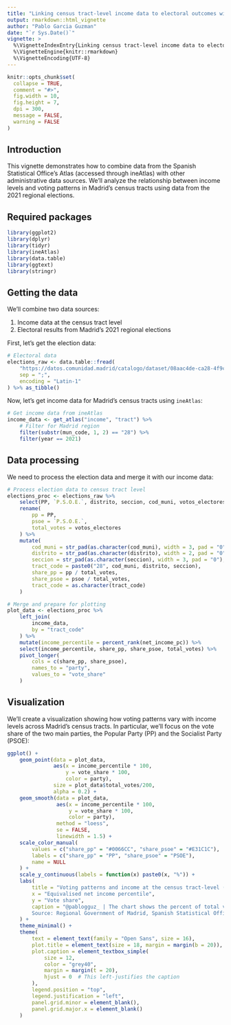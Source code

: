 ```yaml
---
title: "Linking census tract-level income data to electoral outcomes with ineAtlas"
output: rmarkdown::html_vignette
author: "Pablo Garcia Guzman"
date: "`r Sys.Date()`"
vignette: >
  %\VignetteIndexEntry{Linking census tract-level income data to electoral outcomes with ineAtlas}
  %\VignetteEngine{knitr::rmarkdown}
  %\VignetteEncoding{UTF-8}
---
```


```r
knitr::opts_chunk$set(
  collapse = TRUE,
  comment = "#>",
  fig.width = 10,
  fig.height = 7,
  dpi = 300,
  message = FALSE,
  warning = FALSE
)
```

## Introduction

This vignette demonstrates how to combine data from the Spanish Statistical Office's Atlas (accessed through ineAtlas) with other administrative data sources. We'll analyze the relationship between income levels and voting patterns in Madrid's census tracts using data from the 2021 regional elections.

## Required packages

```r
library(ggplot2)
library(dplyr)
library(tidyr)
library(ineAtlas)
library(data.table)
library(ggtext)
library(stringr)
```

## Getting the data

We'll combine two data sources:

1. Income data at the census tract level
2. Electoral results from Madrid's 2021 regional elections

First, let's get the election data:

```r
# Electoral data
elections_raw <- data.table::fread(
    "https://datos.comunidad.madrid/catalogo/dataset/08aac4de-ca28-4f9c-b45d-ef8457c4b5d2/resource/5e8cf4ad-b9f4-4ffd-a026-c27433e7815f/download/datos_electorales_elecciones_autonomicas_comunidad_de_madrid_2021.csv",
    sep = ";",
    encoding = "Latin-1"
) %>% as_tibble()
```

Now, let's get income data for Madrid's census tracts using `ineAtlas`:

```r
# Get income data from ineAtlas
income_data <- get_atlas("income", "tract") %>%
    # Filter for Madrid region
    filter(substr(mun_code, 1, 2) == "28") %>%
    filter(year == 2021)
```

## Data processing

We need to process the election data and merge it with our income data:

```r
# Process election data to census tract level
elections_proc <- elections_raw %>%
    select(PP, `P.S.O.E.`, distrito, seccion, cod_muni, votos_electores) %>%
    rename(
        pp = PP,
        psoe = `P.S.O.E.`,
        total_votes = votos_electores
    ) %>%
    mutate(
        cod_muni = str_pad(as.character(cod_muni), width = 3, pad = "0"),
        distrito = str_pad(as.character(distrito), width = 2, pad = "0"),
        seccion = str_pad(as.character(seccion), width = 3, pad = "0"),
        tract_code = paste0("28", cod_muni, distrito, seccion),
        share_pp = pp / total_votes,
        share_psoe = psoe / total_votes,
        tract_code = as.character(tract_code)
    )

# Merge and prepare for plotting
plot_data <- elections_proc %>%
    left_join(
        income_data,
        by = "tract_code"
    ) %>%
    mutate(income_percentile = percent_rank(net_income_pc)) %>%
    select(income_percentile, share_pp, share_psoe, total_votes) %>%
    pivot_longer(
        cols = c(share_pp, share_psoe),
        names_to = "party",
        values_to = "vote_share"
    )
```

## Visualization

We'll create a visualization showing how voting patterns vary with income levels across Madrid's census tracts. In particular, we'll focus on the vote share of the two main parties, the Popular Party (PP) and the Socialist Party (PSOE):

```r
ggplot() +
    geom_point(data = plot_data,
               aes(x = income_percentile * 100, 
                   y = vote_share * 100,
                   color = party),
               size = plot_data$total_votes/200,
               alpha = 0.2) +
    geom_smooth(data = plot_data,
                aes(x = income_percentile * 100,
                    y = vote_share * 100,
                    color = party),
                method = "loess",
                se = FALSE,
                linewidth = 1.5) +
    scale_color_manual(
        values = c("share_pp" = "#0066CC", "share_psoe" = "#E31C1C"),
        labels = c("share_pp" = "PP", "share_psoe" = "PSOE"),
        name = NULL
    ) +
    scale_y_continuous(labels = function(x) paste0(x, "%")) +
    labs(
        title = "Voting patterns and income at the census tract-level (Madrid, 2021)",
        x = "Equivalised net income percentile",
        y = "Vote share",
        caption = "@pablogguz_ | The chart shows the percent of total votes by party within each census tract in the Madrid 2021 regional election.
        Source: Regional Government of Madrid, Spanish Statistical Office and author's calculations."
    ) +
    theme_minimal() +
    theme(
        text = element_text(family = "Open Sans", size = 16),
        plot.title = element_text(size = 18, margin = margin(b = 20)),
        plot.caption = element_textbox_simple(
            size = 12, 
            color = "grey40", 
            margin = margin(t = 20),
            hjust = 0  # This left-justifies the caption
        ),
        legend.position = "top",        
        legend.justification = "left",
        panel.grid.minor = element_blank(),
        panel.grid.major.x = element_blank()
    )
```
